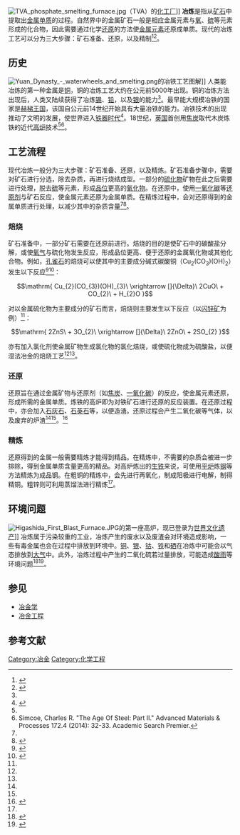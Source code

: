 [[File:TVA_phosphate_smelting_furnace.jpg|thumb]]（TVA）的[[化工厂|化工厂]]]]
'''冶炼'''是指从[[矿石|矿石]]中提取出[[金属|金属]][[单质|单质]]的过程。自然界中的金属矿石一般是相应金属元素与[[氧|氧]]、[[硫|硫]]等元素形成的化合物，因此需要通过化学[[还原反应|还原]]的方法使[[金属元素|金属元素]]还原成单质。现代的冶炼工艺可以分为三大步骤：矿石准备、还原，以及精制<ref name=Wei>{{cite book |author1=魏寿昆 |title=中国大百科全书 |section=火法冶金 |edition=第一版 |url=http://218.66.169.85/indexengine/entry_browse.cbs?db=book1&value=%BB%F0%B7%A8%D2%B1%BD%F0&jm=&flaghref=1 |access-date=2018-08-15 |archive-date=2020-02-25 |archive-url=https://web.archive.org/web/20200225083007/http://218.66.169.85/indexengine/entry_browse.cbs?db=book1&value=%BB%F0%B7%A8%D2%B1%BD%F0&jm=&flaghref=1 |dead-url=yes }}</ref><ref name=SmeltingEB>{{cite web |title=Smelting |url=https://www.britannica.com/technology/smelting |publisher=Encyclopaedia Britannica |accessdate=2018-08-15 |archive-date=2018-08-15 |archive-url=https://web.archive.org/web/20180815092935/https://www.britannica.com/technology/smelting |dead-url=no }}</ref>。

==历史==
[[File:Yuan_Dynasty_-_waterwheels_and_smelting.png|thumb]]的冶铁工艺图解]]
人类能冶炼的第一种金属是[[铜|铜]]，铜的冶炼工艺大约在公元前5000年出现。铜的冶炼方法出现后，人类又陆续获得了冶炼[[锡|锡]]、[[铅|铅]]，以及[[银|银]]的能力<ref name=SmeltingEB/>。最早能大规模冶铁的国家是[[赫梯王国|赫梯王国]]，该国自公元前14世纪开始具有大量冶铁的能力。冶铁技术的出现推动了文明的发展，使世界进入[[铁器时代|铁器时代]]<ref>{{cite journal |last=Souckova-Siegolová |first=J.|title=Treatment and usage of iron in the Hittite empire in the 2nd millennium BC|journal=Mediterranean Archaeology |volume=14 |pages=189–93 |year=2001}}</ref>。18世纪，[[英国|英国]]首创用[[焦炭|焦炭]]取代木炭炼铁的近代[[高炉|高炉]]技术<ref name=SmeltingEB/><ref>Simcoe, Charles R. "The Age Of Steel: Part II." Advanced Materials & Processes 172.4 (2014): 32-33. Academic Search Premier.</ref>。

==工艺流程==
现代冶炼一般分为三大步骤：矿石准备、还原，以及精炼。矿石准备步骤中，需要对矿石进行分选，除去杂质，再进行烧结成型。一部分的[[硫化物|硫化物]]矿物在此之后需要进行{{link-en|焙烧|Roasting (metallurgy)}}处理，脱去[[硫|硫]]等元素，形成[[品位|品位]]更高的[[氧化物|氧化物]]。在还原中，使用[[一氧化碳|一氧化碳]]等[[还原剂|还原剂]]与矿石反应，使金属元素还原为金属单质。在精炼过程中，会对还原得到的金属单质进行处理，以减少其中的杂质含量<ref name=Wei/><ref name=C2011>{{cite book|author=中国期货业协会编|title=锌|url=https://books.google.com/books?id=5g5UDQAAQBAJ&pg=PT48|date=2011-11-01|publisher=中国财政经济出版社|isbn=978-7-5095-3190-7|pages=48–55|access-date=2018-08-15|archive-date=2021-05-15|archive-url=https://web.archive.org/web/20210515171110/https://books.google.com/books?id=5g5UDQAAQBAJ&pg=PT48|dead-url=no}}</ref>。

===焙烧===
矿石准备中，一部分矿石需要在还原前进行{{link-en|焙烧|Roasting (metallurgy)}}。焙烧的目的是使矿石中的碳酸盐分解，或使[[氧气|氧气]]与硫化物发生反应，形成品位更高、便于还原的金属氧化物或其他化合物。例如，[[孔雀石|孔雀石]]的焙烧可以使其中的主要成分碱式碳酸铜（Cu<sub>2</sub>(CO<sub>3</sub>)(OH)<sub>2</sub>）发生以下反应<ref name=Ray1985>{{Cite book|title = Extraction of Nonferrous Metals|last = Ray|first = H.S.|publisher = Affiliated East-West Press Private Limited|year = 1985|isbn = 81-85095-63-9|location = |pages = 131-132|display-authors=etal}}</ref><ref name="asminternational">{{cite web|url=http://www.asminternational.org/documents/10192/1942082/coppermetal.pdf/86992a2a-61db-4628-b01d-c70c0338b756|title=Copper Metal from Malachite | Earth Resources|publisher=asminternational.org|accessdate=2015-08-26|deadurl=no|archiveurl=https://web.archive.org/web/20150923175352/http://www.asminternational.org/documents/10192/1942082/coppermetal.pdf/86992a2a-61db-4628-b01d-c70c0338b756|archivedate=2015-09-23}}</ref>：

:<math> \mathrm{

Cu_{2}(CO_{3})(OH)_{3}\ \xrightarrow []{\Delta}\ 2CuO\ + CO_{2}\ + H_{2}O

}
</math>

对以金属硫化物为主要成分的矿石而言，焙烧则主要发生以下反应（以[[闪锌矿|闪锌矿]]为例）<ref name=Ray1985/>：

:<math> \mathrm{

2ZnS\ + 3O_{2}\ \xrightarrow []{\Delta}\ 2ZnO\ + 2SO_{2}

}
</math>

亦有加入氯化剂使金属矿物生成氯化物的氯化焙烧，或使硫化物成为硫酸盐，以便湿法冶金的焙烧工艺<ref name=Wei/><ref name=Ray1985/>。

===还原===
还原旨在通过金属矿物与还原剂（如[[焦炭|焦炭]]、[[一氧化碳|一氧化碳]]）的反应，使金属元素还原，形成所需的金属单质。炼铁的高炉即为对铁矿石进行还原的反应装置。在还原过程中，亦会加入[[石灰石|石灰石]]、[[石英石|石英石]]等，以便造渣。还原过程会产生二氧化碳等气体，以及废弃的炉渣<ref name=Wei/><ref name=SmeltingEB/>。<ref name="Wang2016">{{cite book|author=George C. Wang|title=The Utilization of Slag in Civil Infrastructure Construction|url=https://books.google.com/books?id=6yelCgAAQBAJ&pg=PA36|date=2016-06-24|publisher=Elsevier Science|isbn=978-0-08-100397-8|pages=36–|access-date=2018-08-15|archive-date=2021-05-15|archive-url=https://web.archive.org/web/20210515171119/https://books.google.com/books?id=6yelCgAAQBAJ&pg=PA36|dead-url=no}}</ref>

===精炼===
还原得到的金属一般需要精炼才能得到精品。在精炼中，不需要的杂质会被进一步排除，得到金属单质含量更高的精品。对高炉炼出的[[生铁|生铁]]来说，可使用[[平炉|平炉]]炼[[钢|钢]]等方法精炼为成品钢。在粗铜的精炼中，会先进行再氧化，制成阳极进行电解，制得精铜。粗锌则可利用蒸馏法进行精炼<ref name=C2011/>。

==环境问题==
[[File:Higashida_First_Blast_Furnace.JPG|thumb]]的第一座高炉，现已登录为[[世界文化遗产|世界文化遗产]]]]
冶炼属于污染较重的工业，冶炼产生的废水以及废渣会对环境造成影响，一些有毒金属也会在过程中排放到环境中。[[铜|铜]]、[[银|银]]、[[钴|钴]]、[[铁|铁]]和[[硒|硒]]在冶炼中可能会以气态排放到[[大气|大气]]中。此外，冶炼过程中产生的二氧化硫若过量排放，可能造成[[酸雨|酸雨]]等环境问题<ref>{{Cite journal|last=Hutchinson|first=T. C.|last2=Whitby|first2=L. M.|date=1974|title=Heavy-metal pollution in the Sudbury mining and smelting region of Canada, I. Soil and vegetation contamination by nickel, copper, and other metals|url=https://www.cambridge.org/core/journals/environmental-conservation/article/heavymetal-pollution-in-the-sudbury-mining-and-smelting-region-of-canada-i-soil-and-vegetation-contamination-by-nickel-copper-and-other-metals/F2AB075780381015B120FC8D63DCE353|journal=Environmental Conservation|language=en|volume=1|issue=2|pages=123–132|doi=10.1017/S0376892900004240|issn=1469-4387|via=Cambridge University Press|author=|access-date=2018-02-07|archive-url=https://web.archive.org/web/20180208004548/https://www.cambridge.org/core/journals/environmental-conservation/article/heavymetal-pollution-in-the-sudbury-mining-and-smelting-region-of-canada-i-soil-and-vegetation-contamination-by-nickel-copper-and-other-metals/F2AB075780381015B120FC8D63DCE353|archive-date=2018-02-08|dead-url=no}}</ref><ref>{{Cite journal|last=Likens|first=Gene E.|last2=Wright|first2=Richard F.|last3=Galloway|first3=James N.|last4=Butler|first4=Thomas J.|date=1979|title=Acid Rain|url=https://archive.org/details/sim_scientific-american_1979-10_241_4/page/43|jstor=24965312|journal=Scientific American|volume=241|issue=4|pages=43–51}}</ref>。

==参见==
*[[冶金学|冶金学]]
*[[冶金工程|冶金工程]]

==参考文献==
{{reflist}}

{{鋼鐵生產}}

[[Category:冶金|Category:冶金]]
[[Category:化学工程|Category:化学工程]]